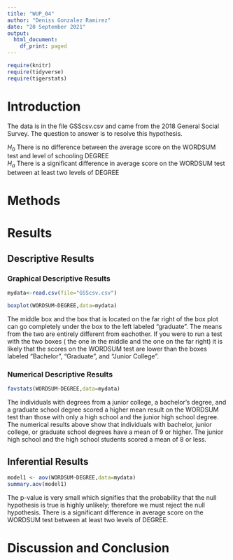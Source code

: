 ```yaml
---
title: "WUP_04"
author: "Deniss Gonzalez Ramirez"
date: "20 September 2021"
output:
  html_document:
    df_print: paged
---
```


```r
require(knitr)
require(tidyverse)
require(tigerstats)

```

# Introduction

<!--In this section you explain what you are trying to show.  Where did the data come from?  What is the research or other question you are trying to answer?!-->

The data is in the file GSScsv.csv and came from the 2018 General Social Survey.  The question to answer is to resolve this hypothesis.  

$H_0$ There is no difference between the average score on the WORDSUM test and level of schooling DEGREE  
$H_a$ There is a significant difference in average score on the WORDSUM test between at least two levels of DEGREE  

# Methods

<!--Decide on your methods:  use "variable analysis" or other appropriate descriptors.  Make sure to choose at least one graphical method and at least one numerical method.!-->

# Results

<!--Divide this section into two sub-sections:  One for your descriptive  results and one for your inferential results.!-->

## Descriptive Results

### Graphical Descriptive Results

<!--Graphical results here.  Make sure to show your code.  Provide appropriate labels for axes, giving units if possible, and provide a good title for the graph, too.  Use the graphical results to describe the patterns if any that exist in the data as focused toward the research question!-->
```r
mydata<-read.csv(file="GSScsv.csv")
```

```r
boxplot(WORDSUM~DEGREE,data=mydata)
``` 



The middle box and the box that is located on the far right of the box plot can go completely under the box to the left labeled "graduate". The means from the two are entirely different from eachother. If you were to run a test with the two boxes ( the one in the middle and the one on the far right) it is likely that the scores on the WORDSUM test are lower than the boxes labeled "Bachelor", "Graduate", and "Junior College".


### Numerical Descriptive Results

<!--Numerical results go here. Use the numerical results to describe the patterns if any that exist in the data as focused toward the research question!-->

```r
favstats(WORDSUM~DEGREE,data=mydata)
```


The individuals with degrees from a junior college, a bachelor's degree, and a graduate school degree scored a higher mean result on the WORDSUM test than those with only a high school and the junior high school degree. The numerical results above show that individuals with bachelor, junior college, or graduate school degrees have a mean of 9 or higher. The junior high school and the high school students scored a mean of 8 or less.


## Inferential Results


<!--State hypothesis clearly.  Make sure your discussion of the inferential test covers all the aspects that the test output produces, such as test statistic, p-value etc.  Make a decision about the null hypothesis, explain the assumptions on which the selected test/procedure was based, and why the chosen procedure satisfys the assumptions and is appropriate to answer the research question!-->
```r
model1 <- aov(WORDSUM~DEGREE,data=mydata)
summary.aov(model1)
```

The p-value is very small which signifies that the probability that the null hypothesis is true is highly unlikely; therefore we must reject the null hypothesis. There is a significant difference in average score on the WORDSUM test between at least two levels of DEGREE.


# Discussion and Conclusion

<!--Discussion and conclusion here.  If you found a relationship be sure to consider whether the relationship occurs because one of the variavbles causes the other, or whether they perhasps are related for some other reason.  Watch the chapter 6 videos from the GeorgeTown videos collection.!-->
